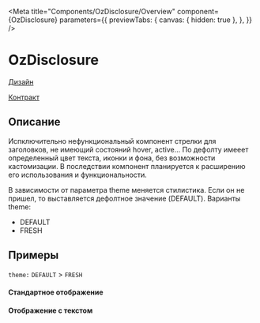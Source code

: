 
<Meta title="Components/OzDisclosure/Overview"
      component={OzDisclosure}
      parameters={{
        previewTabs: {
          canvas: { hidden: true },
        },
      }}
/>

# OzDisclosure

[Дизайн](https://www.figma.com/file/F7liVaQiHzkojA2NM1ztIJ/%F0%9F%92%A0-02.-BX-Components?node-id=40820%3A125539)

[Контракт](https://gitlab.ozon.ru/bx/contracts/-/tree/master/proto/atom/mobile/disclosure)

## Описание
Испключительно нефункциональный компонент стрелки для заголовков, не имеющий состояний hover, active...
По дефолту имееет определенный цвет текста, иконки и фона, без возможности кастомизации.
В последствии компонент планируется к расширению его использования и функциональности.


В зависимости от параметра theme меняется стилистика. Если он не пришел, то выставляется дефолтное значение (DEFAULT).
Варианты theme:
- DEFAULT
- FRESH


## Примеры
`theme:`
`DEFAULT` > `FRESH`

#### Стандартное отображение
<Canvas>
  <Story id="components-ozdisclosure-stories--default"/>
  <Story id="components-ozdisclosure-stories--theme-fresh"/>
</Canvas>

#### Отображение с текстом
<Canvas>
  <Story id="components-ozdisclosure-stories--default-text"/>
  <Story id="components-ozdisclosure-stories--theme-fresh-text"/>
</Canvas>
